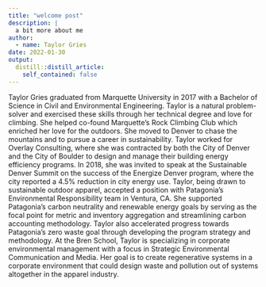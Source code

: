 ```yaml
---
title: "welcome post"
description: |
  a bit more about me
author:
  - name: Taylor Gries
date: 2022-01-30
output:
  distill::distill_article:
    self_contained: false
---
```



Taylor Gries graduated from Marquette University in 2017 with a Bachelor of Science in Civil and Environmental Engineering. Taylor is a natural problem-solver and exercised these skills through her technical degree and love for climbing. She helped co-found Marquette's Rock Climbing Club which enriched her love for the outdoors. She moved to Denver to chase the mountains and to pursue a career in sustainability. Taylor worked for Overlay Consulting, where she was contracted by both the City of Denver and the City of Boulder to design and manage their building energy efficiency programs. In 2018, she was invited to speak at the Sustainable Denver Summit on the success of the Energize Denver program, where the city reported a 4.5% reduction in city energy use. Taylor, being drawn to sustainable outdoor apparel, accepted a position with Patagonia's Environmental Responsibility team in Ventura, CA. She supported Patagonia’s carbon neutrality and renewable energy goals by serving as the focal point for metric and inventory aggregation and streamlining carbon accounting methodology. Taylor also accelerated progress towards Patagonia’s zero waste goal through developing the program strategy and methodology. At the Bren School, Taylor is specializing in corporate environmental management with a focus in Strategic Environmental Communication and Media. Her goal is to create regenerative systems in a corporate environment that could design waste and pollution out of systems altogether in the apparel industry. 
